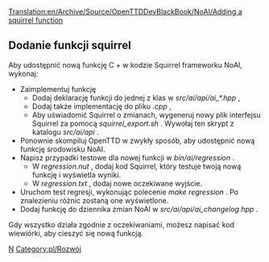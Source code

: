 [[Translation:en/Archive/Source/OpenTTDDevBlackBook/NoAI/Adding a squirrel function]]
 
<!--{{DevDoc}}-->{{pl/Development/Rozwój}}

==Dodanie funkcji squirrel==
Aby udostępnić nową funkcję C + w kodzie Squirrel frameworku NoAI, wykonaj:
* Zaimplementuj funkcję
** Dodaj deklarację funkcji do jednej z klas w ''src/ai/api/ai_*.hpp'' , 
** Dodaj także implementację do pliku ''.cpp'' ,
** Aby uświadomić Squirrel o zmianach, wygeneruj nowy plik interfejsu Squirrel za pomocą ''squirrel_export.sh'' . Wywołaj ten skrypt z katalogu ''src/ai/api'' .
* Ponownie skompiluj OpenTTD w zwykły sposób, aby udostępnić nową funkcję środowisku NoAI.
* Napisz przypadki testowe dla nowej funkcji w ''bin/ai/regression'' .
** W ''regression.nut'' , dodaj kod Squirrel, który testuje twoją nową funkcję i wyświetla wyniki.
** W ''regression.txt'' , dodaj nowe oczekiwane wyjście.
* Uruchom test regresji, wykonując polecenie ''make regression'' . Po znalezieniu różnic zostaną one wyświetlone.
* Dodaj funkcję do dziennika zmian NoAI w ''src/ai/api/ai_changelog.hpp'' .

Gdy wszystko działa zgodnie z oczekiwaniami, możesz napisać kod wiewiórki, aby cieszyć się nową funkcją.

<!--[[Category:OpenTTDDevBlackBook|N]]--> [[Category:pl/Archive/Source/OpenTTDDevBlackBook|N]]
<!--[[Category:Development]]--> [[Category:pl/Rozwój]]